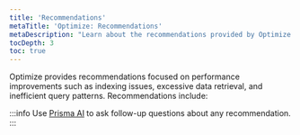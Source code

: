 ```yaml
---
title: 'Recommendations'
metaTitle: 'Optimize: Recommendations'
metaDescription: "Learn about the recommendations provided by Optimize."
tocDepth: 3
toc: true
---
```


Optimize provides recommendations focused on performance improvements such as indexing issues, excessive data retrieval, and inefficient query patterns. Recommendations include:

:::info
Use [Prisma AI](/postgres/query-optimization/prisma-ai) to ask follow-up questions about any recommendation.
:::

<Subsections depth="3" />
